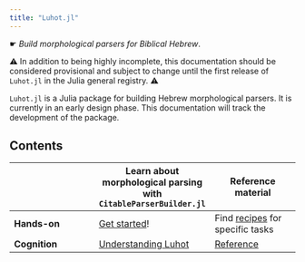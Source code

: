```yaml
---
title: "Luhot.jl"
---
```


☛ *Build morphological parsers for Biblical Hebrew*.

::: {.callout-warning}
 ⚠️ In addition to being highly incomplete, this documentation should be considered provisional and subject to change until the first release of `Luhot.jl` in the Julia general registry. ⚠️

:::


`Luhot.jl` is a Julia package for building Hebrew morphological parsers. It is currently in an early design phase. This documentation will track the development of the package.



## Contents

| | Learn about morphological parsing with `CitableParserBuilder.jl` | Reference material |
| --- | --- | --- |
| **Hands-on** |  [Get started](./tutorials/)! | Find [recipes](./guides/) for specific tasks |
| **Cognition** | [Understanding Luhot](./concepts/)  | [Reference](./reference/) |


